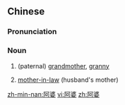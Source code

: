 ==Chinese==
{{zh-forms}}

===Pronunciation===
{{zh-pron
|m=āpó
|c=aa3 po4
|h=pfs=â-phò
|mn=a-pô
|cat=n
}}

===Noun===
{{zh-noun}}

# {{lb|zh|dialectal}} (paternal) [[grandmother]], [[granny]]
# [[mother-in-law]] (husband's mother)

{{zh-cat|Family}}

[[zh-min-nan:阿婆]]
[[vi:阿婆]]
[[zh:阿婆]]